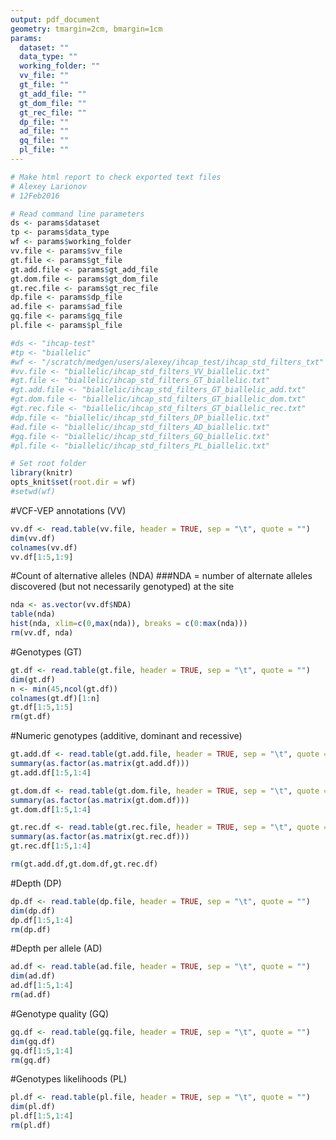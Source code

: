 ```yaml
---
output: pdf_document
geometry: tmargin=2cm, bmargin=1cm
params: 
  dataset: ""
  data_type: ""
  working_folder: ""
  vv_file: "" 
  gt_file: ""
  gt_add_file: ""
  gt_dom_file: ""
  gt_rec_file: ""
  dp_file: ""
  ad_file: ""
  gq_file: ""
  pl_file: ""
---
```


\pagenumbering{gobble}

```r

# Make html report to check exported text files
# Alexey Larionov
# 12Feb2016

# Read command line parameters
ds <- params$dataset
tp <- params$data_type
wf <- params$working_folder
vv.file <- params$vv_file
gt.file <- params$gt_file
gt.add.file <- params$gt_add_file
gt.dom.file <- params$gt_dom_file
gt.rec.file <- params$gt_rec_file
dp.file <- params$dp_file
ad.file <- params$ad_file
gq.file <- params$gq_file
pl.file <- params$pl_file

#ds <- "ihcap-test"
#tp <- "biallelic"
#wf <- "/scratch/medgen/users/alexey/ihcap_test/ihcap_std_filters_txt"
#vv.file <- "biallelic/ihcap_std_filters_VV_biallelic.txt"
#gt.file <- "biallelic/ihcap_std_filters_GT_biallelic.txt"
#gt.add.file <- "biallelic/ihcap_std_filters_GT_biallelic_add.txt"
#gt.dom.file <- "biallelic/ihcap_std_filters_GT_biallelic_dom.txt"
#gt.rec.file <- "biallelic/ihcap_std_filters_GT_biallelic_rec.txt"
#dp.file <- "biallelic/ihcap_std_filters_DP_biallelic.txt"
#ad.file <- "biallelic/ihcap_std_filters_AD_biallelic.txt"
#gq.file <- "biallelic/ihcap_std_filters_GQ_biallelic.txt"
#pl.file <- "biallelic/ihcap_std_filters_PL_biallelic.txt"

# Set root folder
library(knitr)
opts_knit$set(root.dir = wf)
#setwd(wf)

```

\begin{center}
\fontsize{18}{26}\selectfont
\textbf{`r ds`\\}
\textbf{`r tp`\\}
\fontsize{12}{20}\selectfont
\textbf{Testing exported tables in R\\}
\end{center}

#VCF-VEP annotations (VV)

```r
vv.df <- read.table(vv.file, header = TRUE, sep = "\t", quote = "")
dim(vv.df)
colnames(vv.df)
vv.df[1:5,1:9]
```

\pagebreak

#Count of alternative alleles (NDA)
###NDA = number of alternate alleles discovered (but not necessarily genotyped) at the site

```r
nda <- as.vector(vv.df$NDA)
table(nda)
hist(nda, xlim=c(0,max(nda)), breaks = c(0:max(nda)))
rm(vv.df, nda)
```

\pagebreak

#Genotypes (GT)

```r
gt.df <- read.table(gt.file, header = TRUE, sep = "\t", quote = "")
dim(gt.df)
n <- min(45,ncol(gt.df))
colnames(gt.df)[1:n]
gt.df[1:5,1:5]
rm(gt.df)
```

\pagebreak

#Numeric genotypes (additive, dominant and recessive)

```r
gt.add.df <- read.table(gt.add.file, header = TRUE, sep = "\t", quote = "")
summary(as.factor(as.matrix(gt.add.df)))
gt.add.df[1:5,1:4]

gt.dom.df <- read.table(gt.dom.file, header = TRUE, sep = "\t", quote = "")
summary(as.factor(as.matrix(gt.dom.df)))
gt.dom.df[1:5,1:4]

gt.rec.df <- read.table(gt.rec.file, header = TRUE, sep = "\t", quote = "")
summary(as.factor(as.matrix(gt.rec.df)))
gt.rec.df[1:5,1:4]

rm(gt.add.df,gt.dom.df,gt.rec.df)
```

\pagebreak

#Depth (DP)

```r
dp.df <- read.table(dp.file, header = TRUE, sep = "\t", quote = "")
dim(dp.df)
dp.df[1:5,1:4]
rm(dp.df)
```

#Depth per allele (AD)

```r
ad.df <- read.table(ad.file, header = TRUE, sep = "\t", quote = "")
dim(ad.df)
ad.df[1:5,1:4]
rm(ad.df)
```

\pagebreak

#Genotype quality (GQ)

```r
gq.df <- read.table(gq.file, header = TRUE, sep = "\t", quote = "")
dim(gq.df)
gq.df[1:5,1:4]
rm(gq.df)
```

#Genotypes likelihoods (PL)

```r
pl.df <- read.table(pl.file, header = TRUE, sep = "\t", quote = "")
dim(pl.df)
pl.df[1:5,1:4]
rm(pl.df)
```
